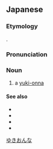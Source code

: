 ==Japanese==
{{wikipedia|lang=ja}}
{{ja-kanjitab|ゆき|おんな|yomi=k}}

===Etymology===
{{compound|lang=ja|sort=ゆきおんな|雪|t1=[[snow]]|tr1=yuki|女|t2=[[woman]]|tr2=onna}}.

===Pronunciation===
{{ja-pron|ゆきおんな|acc=3|y=k}}

===Noun===
{{ja-noun|ゆきおんな|hhira=ゆきをんな}}

# a [[yuki-onna]]

====See also====
* {{l|ja|雪男|tr=yukiotoko}}
* {{l|ja|雨女|tr=ameonna}}
* {{l|ja|雨男|tr=ameotoko}}
* {{l|ja|骨女|tr=honeonna}}

[[Category:ja:Mythological creatures|ゆきおんな]]